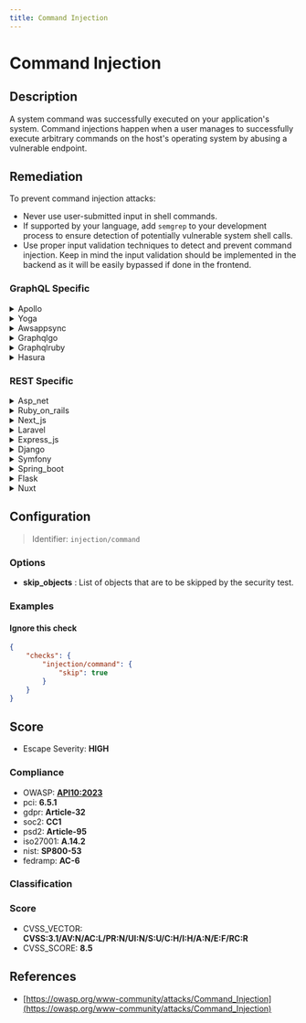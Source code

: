 ```yaml
---
title: Command Injection
---
```


# Command Injection

## Description

A system command was successfully executed on your application's system.
Command injections happen when a user manages to successfully execute arbitrary commands on the host's operating system by abusing a vulnerable endpoint.


## Remediation

To prevent command injection attacks:
- Never use user-submitted input in shell commands.
- If supported by your language, add `semgrep` to your development process to ensure detection of potentially vulnerable system shell calls.
- Use proper input validation techniques to detect and prevent command injection. Keep in mind the input validation should be implemented in the backend as it will be easily bypassed if done in the frontend.



### GraphQL Specific

<details>
    <summary>Apollo</summary>

To mitigate command injection vulnerabilities in the Apollo framework engine, ensure that user-supplied input is properly sanitized and validated before being used in any command execution context. Employ whitelisting of allowed commands, use built-in libraries for command execution that abstract the underlying system calls, and avoid constructing shell commands with user input. Additionally, consider using security-focused libraries or modules that are designed to prevent command injection, and regularly update the Apollo framework and its dependencies to incorporate security patches.

</details>

<details>
    <summary>Yoga</summary>

To prevent command injection vulnerabilities in the Yoga framework engine, ensure that any external input is properly sanitized before being used in a command. Use built-in libraries or functions for command execution that avoid shell interpretation, such as execFile instead of exec in Node.js. Additionally, implement allowlists for system commands that the application is permitted to execute, and validate all inputs against these allowlists. Avoid constructing shell commands with user input, and employ security-focused libraries that are designed to handle command execution safely.

</details>

<details>
    <summary>Awsappsync</summary>

To mitigate the risk of command injection in AWS AppSync, ensure that all user-supplied input is properly validated and sanitized. Use AWS AppSync's built-in VTL (Velocity Template Language) resolvers to handle data securely, and avoid constructing dynamic queries or commands with user input. Implement strict input validation routines to reject unexpected or malicious data. Additionally, employ the principle of least privilege by assigning minimal permissions necessary for the AppSync functions to operate. Regularly review and update your security policies and practices to protect against emerging threats.

</details>

<details>
    <summary>Graphqlgo</summary>

To mitigate command injection vulnerabilities in a GraphQL Go framework engine, ensure that all user-supplied input is properly sanitized and validated. Use allowlists for command inputs, employ strict type checking, and avoid using user input directly in shell commands. Additionally, leverage secure coding practices such as using safe APIs that abstract command execution details and provide built-in protections against injection attacks.

</details>

<details>
    <summary>Graphqlruby</summary>

To prevent command injection in the GraphQL Ruby framework, ensure that any user-supplied input is properly sanitized before being used in system commands. Use allow-lists for command and argument values, employ the built-in argument validation features of GraphQL Ruby to enforce strict type checking, and avoid directly passing user-controlled input to system-level operations. Additionally, consider using higher-level abstractions provided by the framework or the underlying operating system for executing actions instead of spawning system processes directly.

</details>

<details>
    <summary>Hasura</summary>

To prevent command injection in the Hasura framework, ensure that all user inputs are properly validated and sanitized before being used in any dynamic GraphQL queries or database operations. Use prepared statements with variable binding for all database interactions, and avoid constructing queries with string concatenation. Additionally, employ allow-lists for command inputs where possible, and implement strict access controls to limit the exposure of the GraphQL API to untrusted inputs.

</details>


### REST Specific

<details>
    <summary>Asp_net</summary>

To prevent command injection in ASP.NET, validate all user inputs rigorously to ensure they do not contain malicious content. Employ whitelisting for allowed commands and parameters instead of blacklisting bad inputs. Use secure coding practices such as parameterized APIs or stored procedures for database access, and avoid constructing OS commands with user input. Implement least privilege principles for the application's system access. Regularly update the ASP.NET framework and dependencies to mitigate known vulnerabilities.

</details>

<details>
    <summary>Ruby_on_rails</summary>

In Ruby on Rails, prevent command injection by avoiding the use of methods that execute system commands with user-supplied input. Instead, use Rails built-in methods or, if system interaction is necessary, employ strong input validation, whitelisting, and the use of Ruby's `shellescape` method to sanitize user input. Additionally, consider using the `Open3` library to capture the stdout and stderr to avoid shell command execution.

</details>

<details>
    <summary>Next_js</summary>

To prevent command injection in a Next.js application, validate and sanitize all user inputs to ensure they do not contain malicious content. Use built-in secure methods for spawning child processes, such as execFile() with a list of safe parameters, instead of exec(). Avoid using eval() or passing user-controlled data to any system shell command. Implement a strong Content Security Policy (CSP) to reduce the risk of XSS, which can lead to command injection. Regularly update dependencies to mitigate known vulnerabilities.

</details>

<details>
    <summary>Laravel</summary>

In Laravel, to prevent command injection, avoid using functions that execute system commands directly. Instead, use Laravel's built-in features and libraries that are designed to safely handle user input. If you must execute system commands, use the 'symfony/process' component that comes with Laravel to safely run those commands with proper argument escaping. Always validate and sanitize user input rigorously. Additionally, employ the use of Laravel's authorization and policy features to restrict access to functionalities that could potentially expose your application to command injection attacks.

</details>

<details>
    <summary>Express_js</summary>

To prevent command injection in Express.js applications, validate and sanitize all user inputs to ensure they do not contain malicious characters or patterns. Use child_process.execFile instead of child_process.exec when executing system commands, as execFile does not spawn a shell by default and requires explicit arguments, reducing the risk of shell parameter injection. Additionally, employ libraries like 'helmet' to enhance security headers and 'express-validator' for input validation. Always keep dependencies up-to-date and follow the principle of least privilege when setting permissions for the application.

</details>

<details>
    <summary>Django</summary>

In Django, ensure that any system commands executed by your application are using the `subprocess` module with a list of arguments rather than string concatenation. Always validate and sanitize user input to prevent injection, and consider using Django's built-in template system which automatically escapes context variables, rather than directly passing user input to system commands. Additionally, apply the principle of least privilege by running your application with minimal permissions that are necessary for it to function.

</details>

<details>
    <summary>Symfony</summary>

In Symfony, to prevent command injection, validate and sanitize all user inputs. Use the Process component to safely execute system commands. Avoid directly passing user input to system functions. Implement strict input validation using Symfony's validation constraints to ensure only expected data is processed.

</details>

<details>
    <summary>Spring_boot</summary>

In Spring Boot applications, prevent command injection by avoiding the use of Runtime.exec() or ProcessBuilder with user-controlled input. Instead, use Spring's abstraction for executing system processes or, if necessary, whitelist specific commands and rigorously validate any input against this list. Employ strong input validation techniques, and consider using the OWASP Java Encoder for safely encoding user input. Additionally, ensure that the principle of least privilege is applied to the system's execution context to minimize the potential impact of a successful injection.

</details>

<details>
    <summary>Flask</summary>

To prevent command injection in Flask applications, validate and sanitize all user inputs to ensure they do not contain malicious content. Use the 'shlex' module to escape shell arguments, and avoid using Python's 'os.system' or 'subprocess.Popen' with user-supplied input. Instead, employ 'subprocess' with a list of arguments, and leverage the 'shell=False' option to mitigate the risk of command injection attacks.

</details>

<details>
    <summary>Nuxt</summary>

To prevent command injection in a Nuxt.js application, validate and sanitize all user inputs rigorously. Avoid using user-controllable data to construct shell commands. If you must execute system commands, use secure methods provided by the framework or underlying Node.js environment, such as child_process.execFile with a list of predefined arguments, rather than exec. Additionally, employ libraries like 'helmet' to enhance security headers and use 'eslint-plugin-security' to identify potential security flaws in your code.

</details>

## Configuration

> Identifier: `injection/command`

### Options

- **skip_objects** : List of objects that are to be skipped by the security test.




### Examples



#### Ignore this check

```json
{
    "checks": {
        "injection/command": {
            "skip": true
        }
    }
}
```




## Score

- Escape Severity: **<span className="high-severity">HIGH</span>**

### Compliance

- OWASP: **[API10:2023](https://github.com/OWASP/API-Security/blob/master/editions/2023/en/0xaa-unsafe-consumption-of-apis.md)**
- pci: **6.5.1**
- gdpr: **Article-32**
- soc2: **CC1**
- psd2: **Article-95**
- iso27001: **A.14.2**
- nist: **SP800-53**
- fedramp: **AC-6**

### Classification






### Score

- CVSS_VECTOR: **CVSS:3.1/AV:N/AC:L/PR:N/UI:N/S:U/C:H/I:H/A:N/E:F/RC:R**
- CVSS_SCORE: **8.5**

## References

- [https://owasp.org/www-community/attacks/Command_Injection](https://owasp.org/www-community/attacks/Command_Injection)
  